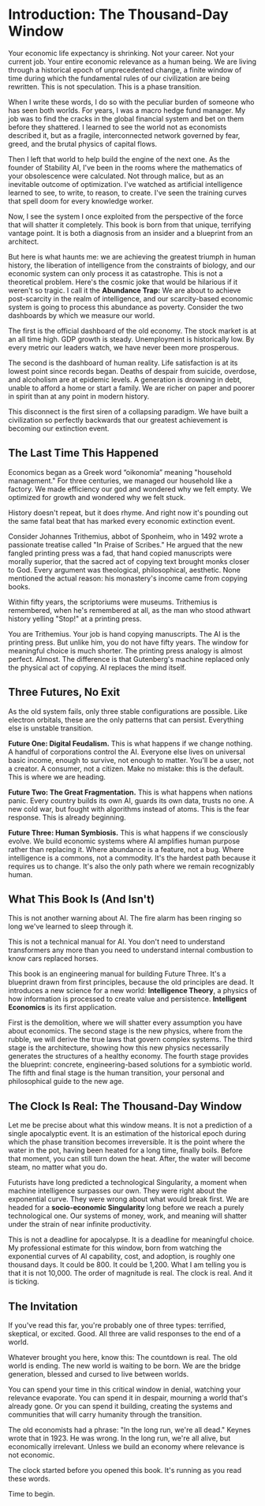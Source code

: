 # Introduction: The Thousand-Day Window

Your economic life expectancy is shrinking. Not your career. Not your current job. Your entire economic relevance as a human being. We are living through a historical epoch of unprecedented change, a finite window of time during which the fundamental rules of our civilization are being rewritten. This is not speculation. This is a phase transition.

When I write these words, I do so with the peculiar burden of someone who has seen both worlds. For years, I was a macro hedge fund manager. My job was to find the cracks in the global financial system and bet on them before they shattered. I learned to see the world not as economists described it, but as a fragile, interconnected network governed by fear, greed, and the brutal physics of capital flows.

Then I left that world to help build the engine of the next one. As the founder of Stability AI, I've been in the rooms where the mathematics of your obsolescence were calculated. Not through malice, but as an inevitable outcome of optimization. I've watched as artificial intelligence learned to see, to write, to reason, to create. I've seen the training curves that spell doom for every knowledge worker.

Now, I see the system I once exploited from the perspective of the force that will shatter it completely. This book is born from that unique, terrifying vantage point. It is both a diagnosis from an insider and a blueprint from an architect.

But here is what haunts me: we are achieving the greatest triumph in human history, the liberation of intelligence from the constraints of biology, and our economic system can only process it as catastrophe. This is not a theoretical problem. Here's the cosmic joke that would be hilarious if it weren't so tragic. I call it the **Abundance Trap:** We are about to achieve post-scarcity in the realm of intelligence, and our scarcity-based economic system is going to process this abundance as poverty. Consider the two dashboards by which we measure our world.

The first is the official dashboard of the old economy. The stock market is at an all time high. GDP growth is steady. Unemployment is historically low. By every metric our leaders watch, we have never been more prosperous.

The second is the dashboard of human reality. Life satisfaction is at its lowest point since records began. Deaths of despair from suicide, overdose, and alcoholism are at epidemic levels. A generation is drowning in debt, unable to afford a home or start a family. We are richer on paper and poorer in spirit than at any point in modern history.

This disconnect is the first siren of a collapsing paradigm. We have built a civilization so perfectly backwards that our greatest achievement is becoming our extinction event.

## The Last Time This Happened

Economics began as a Greek word “oikonomía” meaning "household management." For three centuries, we managed our household like a factory. We made efficiency our god and wondered why we felt empty. We optimized for growth and wondered why we felt stuck.

History doesn't repeat, but it does rhyme. And right now it's pounding out the same fatal beat that has marked every economic extinction event.

Consider Johannes Trithemius, abbot of Sponheim, who in 1492 wrote a passionate treatise called "In Praise of Scribes." He argued that the new fangled printing press was a fad, that hand copied manuscripts were morally superior, that the sacred act of copying text brought monks closer to God. Every argument was theological, philosophical, aesthetic. None mentioned the actual reason: his monastery's income came from copying books.

Within fifty years, the scriptoriums were museums. Trithemius is remembered, when he's remembered at all, as the man who stood athwart history yelling "Stop\!" at a printing press.

You are Trithemius. Your job is hand copying manuscripts. The AI is the printing press. But unlike him, you do not have fifty years. The window for meaningful choice is much shorter. The printing press analogy is almost perfect. Almost. The difference is that Gutenberg's machine replaced only the physical act of copying. AI replaces the mind itself.

## Three Futures, No Exit

As the old system fails, only three stable configurations are possible. Like electron orbitals, these are the only patterns that can persist. Everything else is unstable transition.

**Future One: Digital Feudalism.** This is what happens if we change nothing. A handful of corporations control the AI. Everyone else lives on universal basic income, enough to survive, not enough to matter. You'll be a user, not a creator. A consumer, not a citizen. Make no mistake: this is the default. This is where we are heading.

**Future Two: The Great Fragmentation.** This is what happens when nations panic. Every country builds its own AI, guards its own data, trusts no one. A new cold war, but fought with algorithms instead of atoms. This is the fear response. This is already beginning.

**Future Three: Human Symbiosis.** This is what happens if we consciously evolve. We build economic systems where AI amplifies human purpose rather than replacing it. Where abundance is a feature, not a bug. Where intelligence is a commons, not a commodity. It's the hardest path because it requires us to change. It's also the only path where we remain recognizably human.

## What This Book Is (And Isn't)

This is not another warning about AI. The fire alarm has been ringing so long we've learned to sleep through it.

This is not a technical manual for AI. You don't need to understand transformers any more than you need to understand internal combustion to know cars replaced horses.

This book is an engineering manual for building Future Three. It's a blueprint drawn from first principles, because the old principles are dead. It introduces a new science for a new world: **Intelligence Theory**, a physics of how information is processed to create value and persistence. **Intelligent Economics** is its first application.

First is the demolition, where we will shatter every assumption you have about economics. The second stage is the new physics, where from the rubble, we will derive the true laws that govern complex systems. The third stage is the architecture, showing how this new physics necessarily generates the structures of a healthy economy. The fourth stage provides the blueprint: concrete, engineering-based solutions for a symbiotic world. The fifth and final stage is the human transition, your personal and philosophical guide to the new age.

## The Clock Is Real: The Thousand-Day Window

Let me be precise about what this window means. It is not a prediction of a single apocalyptic event. It is an estimation of the historical epoch during which the phase transition becomes irreversible. It is the point where the water in the pot, having been heated for a long time, finally boils. Before that moment, you can still turn down the heat. After, the water will become steam, no matter what you do.

Futurists have long predicted a technological Singularity, a moment when machine intelligence surpasses our own. They were right about the exponential curve. They were wrong about what would break first. We are headed for a **socio-economic Singularity** long before we reach a purely technological one. Our systems of money, work, and meaning will shatter under the strain of near infinite productivity.

This is not a deadline for apocalypse. It is a deadline for meaningful choice. My professional estimate for this window, born from watching the exponential curves of AI capability, cost, and adoption, is roughly one thousand days. It could be 800\. It could be 1,200. What I am telling you is that it is not 10,000. The order of magnitude is real. The clock is real. And it is ticking.

## The Invitation

If you've read this far, you're probably one of three types: terrified, skeptical, or excited. Good. All three are valid responses to the end of a world.

Whatever brought you here, know this: The countdown is real. The old world is ending. The new world is waiting to be born. We are the bridge generation, blessed and cursed to live between worlds.

You can spend your time in this critical window in denial, watching your relevance evaporate. You can spend it in despair, mourning a world that's already gone. Or you can spend it building, creating the systems and communities that will carry humanity through the transition.

The old economists had a phrase: "In the long run, we're all dead." Keynes wrote that in 1923\. He was wrong. In the long run, we're all alive, but economically irrelevant. Unless we build an economy where relevance is not economic.

The clock started before you opened this book. It's running as you read these words.

Time to begin.
